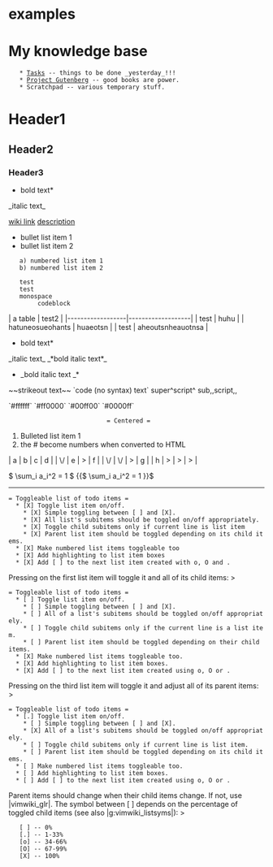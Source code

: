 = examples =

= My knowledge base =
    * [[Tasks]] -- things to be done _yesterday_!!!
    * [[Project Gutenberg]] -- good books are power.
    * Scratchpad -- various temporary stuff.
= Header1 =
== Header2 ==
=== Header3 ===

*bold text*
_italic text_

[[wiki link]]
[[wiki link|description]]

* bullet list item 1
* bullet list item 2
    a) numbered list item 1
    b) numbered list item 2

{{{python
def greet(s):
    print("Hello, " + s)
}}}
    test
    test
    monospace 
         codeblock
| a table          | test2             |
|------------------|-------------------|
| test             | huhu              |
| hatuneosueohants | huaeotsn          |
| test             | aheoutsnheauotnsa |

{{{fsharp
let huhu = 0
let add a b = a + b
}}}

*bold text*
_italic text_
_*bold italic text*_
*_bold italic text _*
~~strikeout text~~
`code (no syntax) text`
super^script^
sub,,script,,

`#ffffff`
`#ff0000`
`#00ff00`
`#0000ff`
                            = Centered =
# Bulleted list item 1
# the # become numbers when converted to HTML


| a  | b  | c | d |
| \/ | e  | > | f |
| \/ | \/ | > | g |
| h  | >  | > | > |


{{{class="brush: python" >
 def hello(world):
     for x in range(10):
         print("Hello {0} number {1}".format(world, x))
}}}


{{{ >
  Tyger! Tyger! burning bright
   In the forests of the night,
    What immortal hand or eye
     Could frame thy fearful symmetry?
  In what distant deeps or skies
   Burnt the fire of thine eyes?
    On what wings dare he aspire?
     What the hand dare sieze the fire?
}}}

$ \sum_i a_i^2 = 1 $
{{$
\sum_i a_i^2
=
1
}}$

----


 = Toggleable list of todo items =
   * [X] Toggle list item on/off.
     * [X] Simple toggling between [ ] and [X].
     * [X] All list's subitems should be toggled on/off appropriately.
     * [X] Toggle child subitems only if current line is list item
     * [X] Parent list item should be toggled depending on its child items.
   * [X] Make numbered list items toggleable too
   * [X] Add highlighting to list item boxes
   * [X] Add [ ] to the next list item created with o, O and <CR>.

Pressing <C-Space> on the first list item will toggle it and all of its child
items: >
 = Toggleable list of todo items =
   * [ ] Toggle list item on/off.
     * [ ] Simple toggling between [ ] and [X].
     * [ ] All of a list's subitems should be toggled on/off appropriately.
     * [ ] Toggle child subitems only if the current line is a list item.
     * [ ] Parent list item should be toggled depending on their child items.
   * [X] Make numbered list items toggleable too.
   * [X] Add highlighting to list item boxes.
   * [X] Add [ ] to the next list item created using o, O or <CR>.

Pressing <C-Space> on the third list item will toggle it and adjust all of its
parent items: >
 = Toggleable list of todo items =
   * [.] Toggle list item on/off.
     * [ ] Simple toggling between [ ] and [X].
     * [X] All of a list's subitems should be toggled on/off appropriately.
     * [ ] Toggle child subitems only if current line is list item.
     * [ ] Parent list item should be toggled depending on its child items.
   * [ ] Make numbered list items toggleable too.
   * [ ] Add highlighting to list item boxes.
   * [ ] Add [ ] to the next list item created using o, O or <CR>.

Parent items should change when their child items change. If not, use
|vimwiki_glr|. The symbol between [ ] depends on the percentage of toggled
child items (see also |g:vimwiki_listsyms|): >
    [ ] -- 0%
    [.] -- 1-33%
    [o] -- 34-66%
    [O] -- 67-99%
    [X] -- 100%
